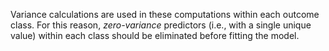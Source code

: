 Variance calculations are used in these computations within each outcome class. For this reason,  _zero-variance_ predictors (i.e., with a single unique value) within each class should be eliminated before fitting the model. 


